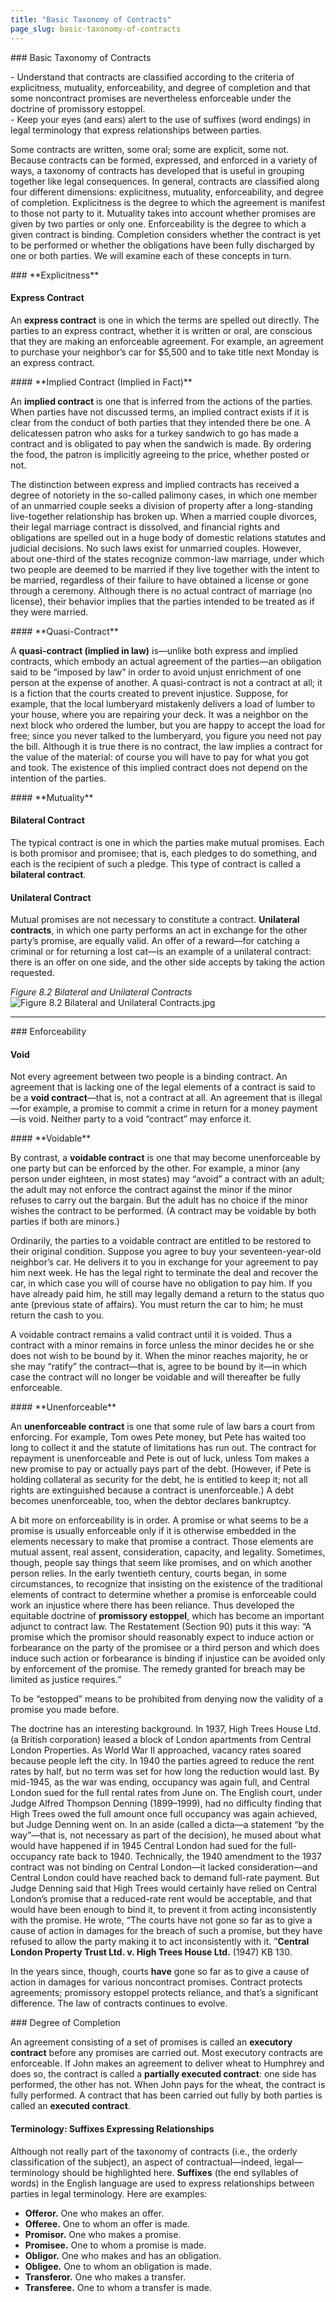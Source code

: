 ```yaml
---
title: "Basic Taxonomy of Contracts"
page_slug: basic-taxonomy-of-contracts
---
```

<div className="content-chunk" data-subsection-id = "Basic-Taxonomy-of-Contracts-16pt">
### Basic Taxonomy of Contracts 

<Info title="LEARNING OBJECTIVES">\- Understand that contracts are classified according to the criteria of explicitness, mutuality, enforceability, and degree of completion and that some noncontract promises are nevertheless enforceable under the doctrine of promissory estoppel.  
\- Keep your eyes (and ears) alert to the use of suffixes (word endings) in legal terminology that express relationships between parties.</Info>

Some contracts are written, some oral; some are explicit, some not. Because contracts can be formed, expressed, and enforced in a variety of ways, a taxonomy of contracts has developed that is useful in grouping together like legal consequences. In general, contracts are classified along four different dimensions: explicitness, mutuality, enforceability, and degree of completion. Explicitness is the degree to which the agreement is manifest to those not party to it. Mutuality takes into account whether promises are given by two parties or only one. Enforceability is the degree to which a given contract is binding. Completion considers whether the contract is yet to be performed or whether the obligations have been fully discharged by one or both parties. We will examine each of these concepts in turn.
</div>
<div className="content-chunk" data-subsection-id = "Explicitness-Express-Contract-36t">
### **Explicitness**

#### **Express Contract**

An **express contract** is one in which the terms are spelled out directly. The parties to an express contract, whether it is written or oral, are conscious that they are making an enforceable agreement. For example, an agreement to purchase your neighbor’s car for \$5,500 and to take title next Monday is an express contract.
</div>
<div className="content-chunk" data-subsection-id = "Explicitness-Implied-Contract-(Implied-in-Fact)-287t">
#### **Implied Contract (Implied in Fact)**

An **implied contract** is one that is inferred from the actions of the parties. When parties have not discussed terms, an implied contract exists if it is clear from the conduct of both parties that they intended there be one. A delicatessen patron who asks for a turkey sandwich to go has made a contract and is obligated to pay when the sandwich is made. By ordering the food, the patron is implicitly agreeing to the price, whether posted or not. 

The distinction between express and implied contracts has received a degree of notoriety in the so-called palimony cases, in which one member of an unmarried couple seeks a division of property after a long-standing live-together relationship has broken up. When a married couple divorces, their legal marriage contract is dissolved, and financial rights and obligations are spelled out in a huge body of domestic relations statutes and judicial decisions. No such laws exist for unmarried couples. However, about one-third of the states recognize common-law marriage, under which two people are deemed to be married if they live together with the intent to be married, regardless of their failure to have obtained a license or gone through a ceremony. Although there is no actual contract of marriage (no license), their behavior implies that the parties intended to be treated as if they were married.
</div>
<div className="content-chunk" data-subsection-id = "Explicitness-Quasi-Contract-288t">
#### **Quasi-Contract**

A **quasi-contract (implied in law)** is—unlike both express and implied contracts, which embody an actual agreement of the parties—an obligation said to be “imposed by law” in order to avoid unjust enrichment of one person at the expense of another. A quasi-contract is not a contract at all; it is a fiction that the courts created to prevent injustice. Suppose, for example, that the local lumberyard mistakenly delivers a load of lumber to your house, where you are repairing your deck. It was a neighbor on the next block who ordered the lumber, but you are happy to accept the load for free; since you never talked to the lumberyard, you figure you need not pay the bill. Although it is true there is no contract, the law implies a contract for the value of the material: of course you will have to pay for what you got and took. The existence of this implied contract does not depend on the intention of the parties.
</div>
<div className="content-chunk" data-subsection-id = "Explicitness-Mutuality-289t">
#### **Mutuality**

#### Bilateral Contract

The typical contract is one in which the parties make mutual promises. Each is both promisor and promisee; that is, each pledges to do something, and each is the recipient of such a pledge. This type of contract is called a **bilateral contract**.

#### Unilateral Contract

Mutual promises are not necessary to constitute a contract. **Unilateral contracts**, in which one party performs an act in exchange for the other party’s promise, are equally valid. An offer of a reward—for catching a criminal or for returning a lost cat—is an example of a unilateral contract: there is an offer on one side, and the other side accepts by taking the action requested.

_Figure 8.2 Bilateral and Unilateral Contracts_![Figure 8.2 Bilateral and Unilateral Contracts.jpg](https://nbjrajrmujlgxmcvqsge.supabase.co/storage/v1/object/public/strapi/files/Figure%208.2%20Bilateral%20and%20Unilateral%20Contracts.jpg-6bb4673cb5fffe3ff8adcb3862bc4a31.jpg)

* * *
</div>
<div className="content-chunk" data-subsection-id = "Enforceability-void-35t">
### Enforceability

#### **Void**

Not every agreement between two people is a binding contract. An agreement that is lacking one of the legal elements of a contract is said to be a **void contract**—that is, not a contract at all. An agreement that is illegal—for example, a promise to commit a crime in return for a money payment—is void. Neither party to a void “contract” may enforce it.
</div>
<div className="content-chunk" data-subsection-id = "Enforceability-Voidable-290t">
#### **Voidable**

By contrast, a **voidable contract** is one that may become unenforceable by one party but can be enforced by the other. For example, a minor (any person under eighteen, in most states) may “avoid” a contract with an adult; the adult may not enforce the contract against the minor if the minor refuses to carry out the bargain. But the adult has no choice if the minor wishes the contract to be performed. (A contract may be voidable by both parties if both are minors.)

Ordinarily, the parties to a voidable contract are entitled to be restored to their original condition. Suppose you agree to buy your seventeen-year-old neighbor’s car. He delivers it to you in exchange for your agreement to pay him next week. He has the legal right to terminate the deal and recover the car, in which case you will of course have no obligation to pay him. If you have already paid him, he still may legally demand a return to the status quo ante (previous state of affairs). You must return the car to him; he must return the cash to you.

A voidable contract remains a valid contract until it is voided. Thus a contract with a minor remains in force unless the minor decides he or she does not wish to be bound by it. When the minor reaches majority, he or she may “ratify” the contract—that is, agree to be bound by it—in which case the contract will no longer be voidable and will thereafter be fully enforceable.
</div>
<div className="content-chunk" data-subsection-id = "Enforceability-Unenforceable-38t">
#### **Unenforceable**

An **unenforceable contract** is one that some rule of law bars a court from enforcing. For example, Tom owes Pete money, but Pete has waited too long to collect it and the statute of limitations has run out. The contract for repayment is unenforceable and Pete is out of luck, unless Tom makes a new promise to pay or actually pays part of the debt. (However, if Pete is holding collateral as security for the debt, he is entitled to keep it; not all rights are extinguished because a contract is unenforceable.) A debt becomes unenforceable, too, when the debtor declares bankruptcy.

A bit more on enforceability is in order. A promise or what seems to be a promise is usually enforceable only if it is otherwise embedded in the elements necessary to make that promise a contract. Those elements are mutual assent, real assent, consideration, capacity, and legality. Sometimes, though, people say things that seem like promises, and on which another person relies. In the early twentieth century, courts began, in some circumstances, to recognize that insisting on the existence of the traditional elements of contract to determine whether a promise is enforceable could work an injustice where there has been reliance. Thus developed the equitable doctrine of **promissory estoppel**, which has become an important adjunct to contract law. The Restatement (Section 90) puts it this way: “A promise which the promisor should reasonably expect to induce action or forbearance on the party of the promisee or a third person and which does induce such action or forbearance is binding if injustice can be avoided only by enforcement of the promise. The remedy granted for breach may be limited as justice requires.”

To be “estopped” means to be prohibited from denying now the validity of a promise you made before.

The doctrine has an interesting background. In 1937, High Trees House Ltd. (a British corporation) leased a block of London apartments from Central London Properties. As World War II approached, vacancy rates soared because people left the city. In 1940 the parties agreed to reduce the rent rates by half, but no term was set for how long the reduction would last. By mid-1945, as the war was ending, occupancy was again full, and Central London sued for the full rental rates from June on. The English court, under Judge Alfred Thompson Denning (1899–1999), had no difficulty finding that High Trees owed the full amount once full occupancy was again achieved, but Judge Denning went on. In an aside (called a dicta—a statement “by the way”—that is, not necessary as part of the decision), he mused about what would have happened if in 1945 Central London had sued for the full-occupancy rate back to 1940. Technically, the 1940 amendment to the 1937 contract was not binding on Central London—it lacked consideration—and Central London could have reached back to demand full-rate payment. But Judge Denning said that High Trees would certainly have relied on Central London’s promise that a reduced-rate rent would be acceptable, and that would have been enough to bind it, to prevent it from acting inconsistently with the promise. He wrote, “The courts have not gone so far as to give a cause of action in damages for the breach of such a promise, but they have refused to allow the party making it to act inconsistently with it. ”__Central London Property Trust Ltd. v. High Trees House Ltd.__ (1947) KB 130.

In the years since, though, courts __have__ gone so far as to give a cause of action in damages for various noncontract promises. Contract protects agreements; promissory estoppel protects reliance, and that’s a significant difference. The law of contracts continues to evolve.
</div>
<div className="content-chunk" data-subsection-id = "Degree-of-Completion-37t">
### Degree of Completion

An agreement consisting of a set of promises is called an **executory contract** before any promises are carried out. Most executory contracts are enforceable. If John makes an agreement to deliver wheat to Humphrey and does so, the contract is called a **partially executed contract**: one side has performed, the other has not. When John pays for the wheat, the contract is fully performed. A contract that has been carried out fully by both parties is called an **executed contract**.

#### Terminology: Suffixes Expressing Relationships

Although not really part of the taxonomy of contracts (i.e., the orderly classification of the subject), an aspect of contractual—indeed, legal—terminology should be highlighted here. __Suffixes__ (the end syllables of words) in the English language are used to express relationships between parties in legal terminology. Here are examples:

* **Offeror.** One who makes an offer.
* **Offeree.** One to whom an offer is made.
* **Promisor.** One who makes a promise.
* **Promisee.** One to whom a promise is made.
* **Obligor.** One who makes and has an obligation.
* **Obligee.** One to whom an obligation is made.
* **Transferor.** One who makes a transfer.
* **Transferee.** One to whom a transfer is made.
</div>
